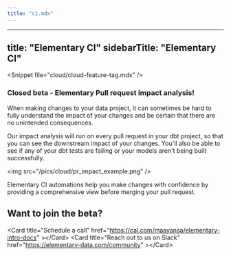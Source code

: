 ```yaml
---
title: "ci.mdx"
---
```


---
title: "Elementary CI"
sidebarTitle: "Elementary CI"
---

&lt;Snippet file="cloud/cloud-feature-tag.mdx" /&gt;

### Closed beta - Elementary Pull request impact analysis!

When making changes to your data project, it can sometimes be hard to fully understand the impact of your changes and be certain that there are no unintended consequences.

Our impact analysis will run on every pull request in your dbt project, so that you can see the downstream impact of your changes.
You'll also be able to see if any of your dbt tests are failing or your models aren't being built successfully.

&lt;img src="/pics/cloud/pr_impact_example.png" /&gt;

Elementary CI automations help you make changes with confidence by providing a comprehensive view before merging your pull request.

## Want to join the beta?

&lt;Card
  title="Schedule a call"
  href="https://cal.com/maayansa/elementary-intro-docs"
&gt;&lt;/Card&gt;
&lt;Card
  title="Reach out to us on Slack"
  href="https://elementary-data.com/community"
&gt;&lt;/Card&gt;
